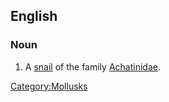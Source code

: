 ==English==
{{wikipedia|Achatinidae|achatine snail}}
===Noun===
{{en-noun}}

# A [[snail]] of the family [[Achatinidae]].

[[Category:Mollusks]]